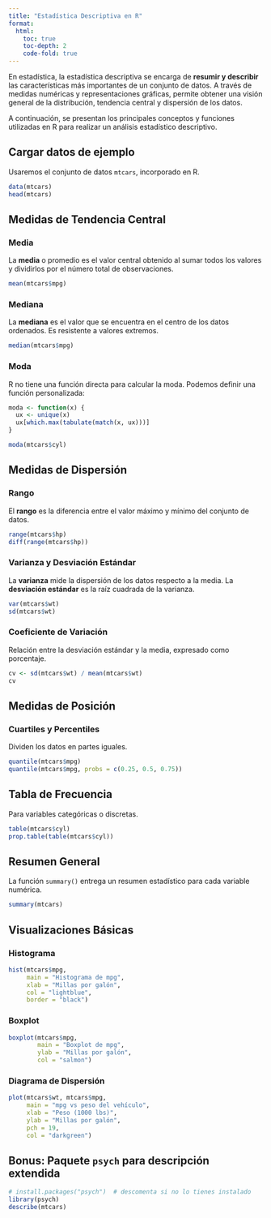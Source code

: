 ```yaml
---
title: "Estadística Descriptiva en R"
format:
  html:
    toc: true
    toc-depth: 2
    code-fold: true
---
```


En estadística, la estadística descriptiva se encarga de **resumir y describir** las características más importantes de un conjunto de datos. A través de medidas numéricas y representaciones gráficas, permite obtener una visión general de la distribución, tendencia central y dispersión de los datos.

A continuación, se presentan los principales conceptos y funciones utilizadas en R para realizar un análisis estadístico descriptivo.

## Cargar datos de ejemplo

Usaremos el conjunto de datos `mtcars`, incorporado en R.

```r
data(mtcars)
head(mtcars)
```

## Medidas de Tendencia Central

### Media

La **media** o promedio es el valor central obtenido al sumar todos los valores y dividirlos por el número total de observaciones.

```r
mean(mtcars$mpg)
```

### Mediana

La **mediana** es el valor que se encuentra en el centro de los datos ordenados. Es resistente a valores extremos.

```r
median(mtcars$mpg)
```

### Moda

R no tiene una función directa para calcular la moda. Podemos definir una función personalizada:

```r
moda <- function(x) {
  ux <- unique(x)
  ux[which.max(tabulate(match(x, ux)))]
}

moda(mtcars$cyl)
```

## Medidas de Dispersión

### Rango

El **rango** es la diferencia entre el valor máximo y mínimo del conjunto de datos.

```r
range(mtcars$hp)
diff(range(mtcars$hp))
```

### Varianza y Desviación Estándar

La **varianza** mide la dispersión de los datos respecto a la media. La **desviación estándar** es la raíz cuadrada de la varianza.

```r
var(mtcars$wt)
sd(mtcars$wt)
```

### Coeficiente de Variación

Relación entre la desviación estándar y la media, expresado como porcentaje.

```r
cv <- sd(mtcars$wt) / mean(mtcars$wt)
cv
```

## Medidas de Posición

### Cuartiles y Percentiles

Dividen los datos en partes iguales.

```r
quantile(mtcars$mpg)
quantile(mtcars$mpg, probs = c(0.25, 0.5, 0.75))
```

## Tabla de Frecuencia

Para variables categóricas o discretas.

```r
table(mtcars$cyl)
prop.table(table(mtcars$cyl))
```

## Resumen General

La función `summary()` entrega un resumen estadístico para cada variable numérica.

```r
summary(mtcars)
```

## Visualizaciones Básicas

### Histograma

```r
hist(mtcars$mpg,
     main = "Histograma de mpg",
     xlab = "Millas por galón",
     col = "lightblue",
     border = "black")
```

### Boxplot

```r
boxplot(mtcars$mpg,
        main = "Boxplot de mpg",
        ylab = "Millas por galón",
        col = "salmon")
```

### Diagrama de Dispersión

```r
plot(mtcars$wt, mtcars$mpg,
     main = "mpg vs peso del vehículo",
     xlab = "Peso (1000 lbs)",
     ylab = "Millas por galón",
     pch = 19,
     col = "darkgreen")
```

## Bonus: Paquete `psych` para descripción extendida

```r
# install.packages("psych")  # descomenta si no lo tienes instalado
library(psych)
describe(mtcars)
```



